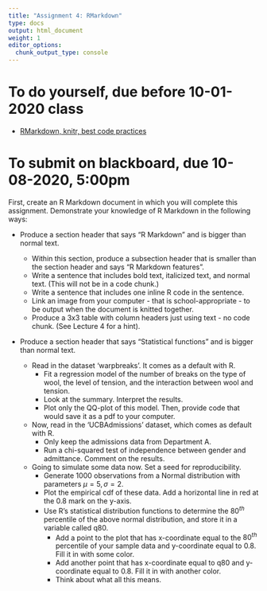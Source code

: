 ```yaml
---
title: "Assignment 4: RMarkdown"
type: docs
output: html_document
weight: 1
editor_options: 
  chunk_output_type: console
---
```


# To do yourself, due before 10-01-2020 class
- [RMarkdown, knitr, best code practices](https://geanders.github.io/RProgrammingForResearch/reproducible-research-1.html)

# To submit on blackboard, due 10-08-2020, 5:00pm
First, create an R Markdown document in which you will complete this assignment. Demonstrate your knowledge of R Markdown in the following ways:

- Produce a section header that says "R Markdown" and is bigger than normal text.
  - Within this section, produce a subsection header that is smaller than the section header and  says "R Markdown features". 
  - Write a sentence that includes bold text, italicized text, and normal text. (This will not be in a code chunk.)
  - Write a sentence that includes one inline R code in the sentence.
  - Link an image from your computer - that is school-appropriate - to be output when the document is knitted together.
  - Produce a 3x3 table with column headers just using text - no code chunk. (See Lecture 4 for a hint).
  
- Produce a section header that says "Statistical functions" and is bigger than normal text.

  - Read in the dataset 'warpbreaks'. It comes as a default with R. 
    - Fit a regression model of the number of breaks on the type of wool, the level of tension, and the interaction between wool and tension. 
    - Look at the summary. Interpret the results. 
    - Plot only the QQ-plot of this model. Then, provide code that would save it as a pdf to your computer.
    
  - Now, read in the 'UCBAdmissions' dataset, which comes as default with R.
    - Only keep the admissions data from Department A.
    - Run a chi-squared test of independence between gender and admittance. Comment on the results.
    
  - Going to simulate some data now. Set a seed for reproducibility.
    - Generate $1000$ observations from a Normal distribution with parameters $\mu=5, \sigma=2$.
    - Plot the empirical cdf of these data. Add a horizontal line in red at the $0.8$ mark on the y-axis.
    - Use R's statistical distribution functions to determine the $80^{th}$ percentile of the above normal distribution, and store it in a variable called q80. 
      - Add a point to the plot that has x-coordinate equal to the $80^{th}$ percentile of your sample data and y-coordinate equal to $0.8$. Fill it in with some color.
      - Add another point that has x-coordinate equal to q80 and y-coordinate equal to $0.8$. Fill it in with another color.
      - Think about what all this means.

